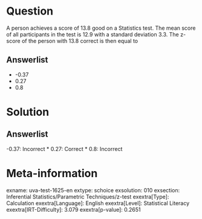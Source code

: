 Question
========

A person achieves a score of 13.8 good on a Statistics test. The mean score of all participants in the test is 12.9 with a standard deviation 3.3. The z-score of the person with 13.8 correct is then equal to

Answerlist
----------

* -0.37
* 0.27
* 0.8

Solution
========

Answerlist
----------

-0.37: Incorrect
* 0.27: Correct
* 0.8: Incorrect

Meta-information
================
exname: uva-test-1625-en
extype: schoice
exsolution: 010
exsection: Inferential Statistics/Parametric Techniques/z-test
exextra[Type]: Calculation
exextra[Language]: English
exextra[Level]: Statistical Literacy
exextra[IRT-Difficulty]: 3.079
exextra[p-value]: 0.2651
